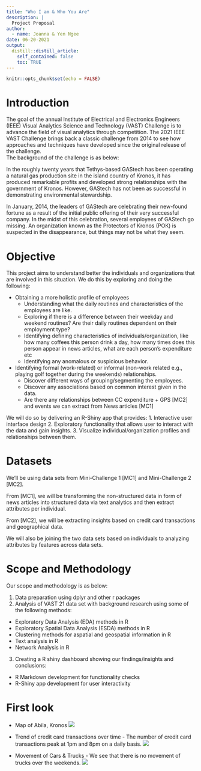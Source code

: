 ```yaml
---
title: "Who I am & Who You Are"
description: |
  Project Proposal
author:
  - name: Joanna & Yen Ngee
date: 06-20-2021
output:
  distill::distill_article:
    self_contained: false
    toc: TRUE
---
```



```r
knitr::opts_chunk$set(echo = FALSE)
```

# Introduction

The goal of the annual Institute of Electrical and Electronics Engineers (IEEE) Visual Analytics Science and Technology (VAST) Challenge is to advance the field of visual analytics through competition. The 2021 IEEE VAST Challenge brings back a classic challenge from 2014 to see how approaches and techniques have developed since the original release of the challenge.  
The background of the challenge is as below:  

In the roughly twenty years that Tethys-based GAStech has been operating a natural gas production site in the island country of Kronos, it has produced remarkable profits and developed strong relationships with the government of Kronos. However, GAStech has not been as successful in demonstrating environmental stewardship.  

In January, 2014, the leaders of GAStech are celebrating their new-found fortune as a result of the initial public offering of their very successful company. In the midst of this celebration, several employees of GAStech go missing. An organization known as the Protectors of Kronos (POK) is suspected in the disappearance, but things may not be what they seem.  

# Objective 

This project aims to understand better the individuals and organizations that are involved in this situation. We do this by exploring and doing the following: 

* Obtaining a more holistic profile of employees
  + Understanding what the daily routines and characteristics of the employees are like. 
  + Exploring if there is a difference between their weekday and weekend routines? Are their daily routines dependent on their employment type?
  + Identifying defining characteristics of individuals/organization, like how many coffees this person drink a day, how many times does this person appear in news articles, what are each person's expenditure etc 
  + Identifying any anomalous or suspicious behavior.
* Identifying formal (work-related) or informal (non-work related e.g., playing golf together during the weekends) relationships.
  + Discover different ways of grouping/segmenting the employees.
  + Discover any associations based on common interest given in the data. 
  + Are there any relationships between CC expenditure + GPS [MC2] and events we can extract from News articles [MC1]

We will do so by delivering an R-Shiny app that provides:
1. Interactive user interface design
2. Exploratory functionality that allows user to interact with the data and gain insights. 
3. Visualize individual/organization profiles and relationships between them. 


# Datasets 

We'll be using data sets from Mini-Challenge 1 [MC1] and Mini-Challenge 2 [MC2]. 

From [MC1], we will be transforming the non-structured data in form of news articles into structured data via text analytics and then extract attributes per individual. 

From [MC2], we will be extracting insights based on credit card transactions and geographical data. 

We will also be joining the two data sets based on individuals to analyzing attributes by features across data sets. 


# Scope and Methodology

Our scope and methodology is as below:  

1. Data preparation using dplyr and other r packages 	
2. Analysis of VAST 21 data set with background research using some of the following methods:  
  + Exploratory Data Analysis (EDA) methods in R
  + Exploratory Spatial Data Analysis (ESDA) methods in R
  + Clustering methods for aspatial and geospatial information in R
  + Text analysis in R
  + Network Analysis in R
3. Creating a R shiny dashboard showing our findings/insights and conclusions: 
  + R Markdown development for functionality checks
  + R-Shiny app development for user interactivity

# First look

* Map of Abila, Kronos
 ![](project-proposal_files/IMG/ABILAMap.png)
 
 * Trend of credit card transactions over time - The number of credit card transactions peak at 1pm and 8pm on a daily basis.
![](project-proposal_files/IMG/CCTrend.png)

* Movement of Cars & Trucks - We see that there is no movement of trucks over the weekends.
![](project-proposal_files/IMG/CarTrend.png)


